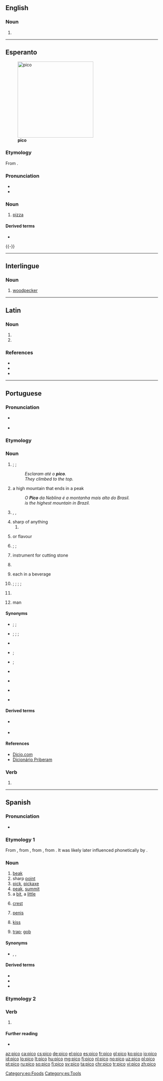{{also|Pico|piĉo|picó|pico-}}
==English==

===Noun===
{{en-noun|-}}

# {{short for|pico de gallo|lang=en}}

----

==Esperanto==
{{wikipedia|lang=eo}}
[[Image:Supreme_pizza.jpg|thumb|250px|'''pico''']]

===Etymology===
From {{etyl|it|eo}} {{m|it|pizza}}.

===Pronunciation===
* {{IPA|/ˈpitso/|lang=eo}}
* {{hyphenation|pi|co|lang=eo}}

===Noun===
{{eo-head}}

# [[pizza]]

====Derived terms====
* {{l|eo|picejo|gloss=[[pizzeria]]}}

[[Category:eo:Foods]]
{{-}}

----

==Interlingue==

===Noun===
{{head|ie|noun}}

# [[woodpecker]]

----

==Latin==

===Noun===
{{la-noun-form|pīcō}}

# {{inflection of|pīcus||dat|s|lang=la}}
# {{inflection of|pīcus||abl|s|lang=la}}

===References===
* {{R:L&S}}
* {{R:du Cange}}
* {{R:Gaffiot}}

----

==Portuguese==

===Pronunciation===
* {{a|Portugal|Brazil}} {{IPA|/ˈpi.ku/|lang=pt}}
* {{hyphenation|pi|co|lang=pt}}

===Etymology===
{{back-form|picar|lang=pt}}

===Noun===
{{pt-noun|m|s}}

# {{l|en|peak}}; {{l|en|summit}}; {{l|en|top}} {{gloss|the highest point of a mountain}}
#: ''Esclaram até o '''pico'''.''
#: ''They climbed to the top.''
# {{lb|pt|by extension}} a high mountain that ends in a peak
#:''O '''Pico''' da Neblina é a montanha mais alta do Brasil.''
#: ''{{w|Pico da Neblina}} is the highest mountain in Brazil.''
# {{lb|pt|figuratively}} {{l|en|top}}, {{l|en|apogee}}, {{l|en|acme}} {{gloss|the highest, most successful or most developed point of anything}}
# sharp {{l|en|tip}} of anything
## {{l|en|thorn}}
# {{l|en|tart}} or {{l|en|acid}} flavour
# {{l|en|zest}}; {{l|en|enthusiasm}}; {{l|en|excitement}}
# instrument for cutting stone
# {{l|en|picul}} {{gloss|Chinese outdated {{l|en|unit of measurement}} of weight, roughly equivalent to 60.47 {{l|en|kg}} or 110.2 {{l|en|lb}}}}
# {{lb|pt|informal|more commonly in plural}} each {{l|en|bubble}} in a {{l|en|carbonated}} beverage
# {{lb|pt|Brazil}} {{l|en|hullabaloo}}; {{l|en|turmoil}}; {{l|en|tumult}}; {{l|en|commotion}}; {{l|en|riot}}
# {{lb|pt|Brazil|informal}} {{l|en|injected}} {{l|en|dosage}}
# {{lb|pt|Portugal|derogatory}} {{l|en|homosexual}} man 

====Synonyms====
*{{sense|top of a mountain}} {{l|pt|topo}}; {{l|pt|cume}}; {{l|pt|cimo}}
*{{sense|apogee}} {{l|pt|auge}}; {{l|pt|apogeu}}; {{l|pt|topo}}; {{l|pt|cimo}}
*{{sense|sharp tip}} {{l|pt|bico}}
*{{sense|thorn}} {{l|pt|espinho}}; {{l|pt|acúleo}}
*{{sense|enthusiasm}} {{l|pt|pique}}; {{l|pt|entusiasmo}}
*{{sense|instrument for cutting stone}} {{l|pt|picão}}
*{{sense|picul}} {{l|pt|picul}}
*{{sense|hullabaloo, Brazil}} {{l|pt|fuzuê}} 
*{{sense|homosexual man, Portugal, derogatory}} {{l|pt|picolho}}

====Derived terms====
*{{l|pt|horário de pico}} {{gloss|{{l|en|rush hour}}}}
*{{l|pt|e pico}} {{gloss|and a bit more}}

====References====
*[https://www.dicio.com.br/pico/ Dicio.com]
*[https://www.priberam.pt/DLPO/pico Dicionário Priberam]

===Verb===
{{head|pt|verb form}}

# {{pt-verb form of|picar|ar|indicative|present|singular|first}}

----

==Spanish==

===Pronunciation===
* {{es-IPA}}

===Etymology 1===
From {{inh|es|osp|bico}}, from {{inh|es|la|beccus}}, from {{der|es|cel-gau|*beccos}}, from {{der|es|cel-pro|*bekkos}}. It was likely later influenced phonetically by {{m|es|picar}}.

===Noun===
{{es-noun|m}}

# [[beak]] {{gloss|of a bird}}
# sharp [[point]]
# [[pick]], [[pickaxe]]
# [[peak]], [[summit]] {{gloss|of a mountain}}
# a [[bit]], a [[little]]
#: {{ux|es|El vuelo dura tres horas y '''pico'''.|The flight lasts '''a little''' over three hours.}}
# {{lb|es|zoology}} [[crest]]
# {{lb|es|colloquial|Chile|Costa Rica}} [[penis]]
# {{lb|es|colloquial|Bolivia|Colombia}} [[kiss]]
# {{lb|es|colloquial}} [[trap]]; [[gob]] {{gloss|mouth}}
#: {{ux|es|¡Cierra el '''pico'''!|Shut your '''trap'''!}}

====Synonyms====
* {{sense|peak}} {{l|es|cima}}, {{l|es|cumbre}}, {{l|es|cúspide}}

====Derived terms====
* {{l|es|pico de gallo}}
* {{l|es|picotazo}}
* {{l|es|picotear}}

===Etymology 2===

===Verb===
{{head|es|verb form}}

# {{es-verb form of|ending=ar|mood=indicative|tense=present|pers=1|number=singular|picar}}

====Further reading====
* {{R:DRAE 2001}}

[[Category:es:Tools]]

[[az:pico]]
[[ca:pico]]
[[cs:pico]]
[[de:pico]]
[[el:pico]]
[[es:pico]]
[[fr:pico]]
[[gl:pico]]
[[ko:pico]]
[[io:pico]]
[[id:pico]]
[[lo:pico]]
[[lt:pico]]
[[hu:pico]]
[[mg:pico]]
[[fj:pico]]
[[nl:pico]]
[[no:pico]]
[[uz:pico]]
[[pl:pico]]
[[pt:pico]]
[[ru:pico]]
[[so:pico]]
[[fi:pico]]
[[sv:pico]]
[[ta:pico]]
[[chr:pico]]
[[tr:pico]]
[[vi:pico]]
[[zh:pico]]